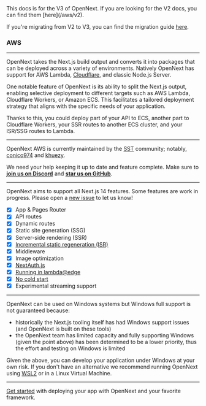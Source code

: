 
<Callout>
This docs is for the V3 of OpenNext. If you are looking for the V2 docs, you can find them [here](/aws/v2).

If you're migrating from V2 to V3, you can find the migration guide [here](/aws/migration#from-opennext-v2).

</Callout>

### AWS

---

OpenNext takes the Next.js build output and converts it into packages that can be deployed across a variety of environments.
Natively OpenNext has support for AWS Lambda, [Cloudflare](/cloudflare), and classic Node.js Server.

One notable feature of OpenNext is its ability to split the Next.js output, enabling selective deployment to different targets such as AWS Lambda, Cloudflare Workers, or Amazon ECS. This facilitates a tailored deployment strategy that aligns with the specific needs of your application.

Thanks to this, you could deploy part of your API to ECS, another part to Cloudflare Workers, your SSR routes to another ECS cluster, and your ISR/SSG routes to Lambda.

---

OpenNext AWS is currently maintained by the [SST](https://sst.dev) community; notably, [conico974](https://github.com/conico974) and [khuezy](https://github.com/khuezy).

We need your help keeping it up to date and feature complete. Make sure to [**join us on Discord**](https://discord.gg/opennextjs) and [**star us on GitHub**](https://github.com/opennextjs/opennextjs-aws).

---

OpenNext aims to support all Next.js 14 features. Some features are work in progress. Please open a [new issue](https://github.com/opennextjs/opennextjs-aws/issues/new) to let us know!

- [x] App & Pages Router
- [x] API routes
- [x] Dynamic routes
- [x] Static site generation (SSG)
- [x] Server-side rendering (SSR)
- [x] [Incremental static regeneration (ISR)](/aws/inner_workings/caching)
- [x] Middleware
- [x] Image optimization
- [x] [NextAuth.js](https://next-auth.js.org)
- [x] [Running in lambda@edge](/aws/config/simple_example#running-in-lambdaedge)
- [x] [No cold start](/aws/inner_workings/components/warmer)
- [x] Experimental streaming support

---

<Callout type='info'>

OpenNext can be used on Windows systems but Windows full support is not guaranteed because:
 - historically the Next.js tooling itself has had Windows support issues
   (and OpenNext is built on these tools)
 - the OpenNext team has limited capacity and fully supporting Windows (given the point above)
   has been determined to be a lower priority, thus the effort and testing on Windows is limited

Given the above, you can develop your application under Windows at your own risk. If you don't have an alternative we
recommend running OpenNext using [WSL2](https://learn.microsoft.com/en-us/windows/wsl/) or in a Linux Virtual Machine.

</Callout>

---

[Get started](/aws/get_started) with deploying your app with OpenNext and your favorite framework.

